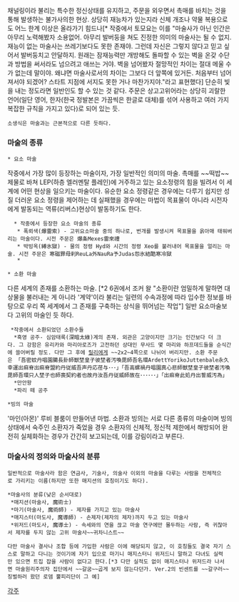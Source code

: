  
채널링이라 불리는 특수한 정신상태를 유지하고, 주문을 외우면서 촉매를 바치는 것을 통해 발생하는 불가사의한 현상. 상당히 재능차가 있는지라 신체 개조나 약물 복용으로도 어느 한계 이상은 올라가기 힘드나[* 작중에서 토모요는 이를 "마술사가 아닌 인간은 아무리 노력해봤자 소용없어. 아무리 발버둥을 쳐도 진정한 의미의 마술사는 될 수 없지. 재능이 없는 마술사는 쓰레기보다도 못한 존재야. 그런데 자신은 그렇지 않다고 믿고 싶어서 발버둥치고 안달하지. 원래는 잠재능력만 개방해도 돌파할 수 있는 벽을 온갖 수단과 방법을 써서라도 넘으려고 애쓰는 거야. 벽을 넘어봤자 절망적인 차이는 절대 메울 수가 없는데 말이야. 왜냐면 마술사로서의 차이는 그보다 더 앞쪽에 있거든. 처음부터 넘어져서야 되겠어? 스타트 지점에 서지도 못한 거나 마찬가지야."라고 표현했다] 단순히 빛을 내는 정도라면 일반인도 할 수 있는 것 같다. 주문은 상고고위어라는 상당히 괴랄한 언어(일단 영어, 한자(한국 정발본은 가끔씩은 한글로 대체)를 섞어 사용하고 여러 가지 복잡한 규칙을 가지고 있다)로 되어 있는 듯.
 소생식은 마술과는 근본적으로 다른 듯하다.

=== 마술의 종류 ===
 * 요소 마술
작중에서 가장 많이 등장하는 마술이자, 가장 일반적인 의미의 마술. 촉매를 ~~떡밥~~제물로 바쳐 LEP(하층 엘러멘탈 플레인)에 거주하고 있는 요소정령의 힘을 빌려서 이 세계에 어떤 현상을 일으키는 마술이다. 유순한 요소 정령같은 경우에는 다루기 쉽지만 성질 더러운 요소 정령을 제어하는 데 실패했을 경우에는 마법이 목표물이 아니라 시전자에게 발동되는 역류(리버스)현상이 발동하기도 한다.
   * 작중에서 등장한 요소 마술의 종류
    * 폭뢰색(爆雷索) - 고위요소마술 중의 하나로, 번개를 발생시켜 목표물을 옭아매 태워버리는 마술이다. 시전 주문은 爆条Mexes雷來禮
    * 박빙옥(縛氷獄) - 물의 정령 Hyd와 시간의 정령 Xeo를 불러내어 목표물을 얼리는 마술. 시전 주문은 寒磁罪母刹ReuLa外NauRa予Judas怨氷結酷寒冷獄
    * 

 * 소환 마술
다른 세계의 존재를 소환하는 마술. [*2 6권에서 조커 왈 "소환이란 엄밀하게 말하면 대상물을 불러내는 게 아니라 '계약'이라 불리는 일련의 수속과정에 따라 입수한 정보를 바탕으로 우리 쪽 세계에서 그 존재를 구축하는 상식을 뛰어넘는 작업"] 일반 요소마술보다 고위의 마술인 듯 하다.
  *작중에서 소환되었던 소환수들
   *흑영 공주- 심암태록(深暗太綠)계의 존재. 외관은 고양이지만 크기는 인간보다 더 크다. 그 강함은 유리카와 마리아로즈가 고전하던 상대인 무사드 몇 마리와 하프데드들을 순식간에 쓸어버릴 정도. 다만 그 후에 [[릴리]]에게 ~~2x2~4쪽으로 나뉘어 버리지만. 소환 주문은 「吾密蚊丹唱園臈長卦師獣埜皇子彼埜者汚喚毘師吾名環ArdettYorikoJuttenbale永久幸運出痲脊出痲脊盟約丹従威吾声丹応荏与･･･」「吾高螺禍丹唱園真心悲師獣埜皇子彼埜者汚喚毘師吾環只人埜子也師喪契約者也故丹汝吾丹従威師故在･･････」「出痲脊此処丹出誓威汚為」
   *만안왕
   *파리 떼 공주

 *빙의 마술
'마인(아몬)' 루비 블룸이 만들어낸 마법. 소환과 빙의는 서로 다른 종류의 마술이며 빙의 상태에서 숙주인 소환자가 죽었을 경우 소환자의 신체적, 정신적 제한에서 해방되어 완전히 실체화하는 경우가 간간히 보고되는데, 이를 강림이라고 부른다.

=== 마술사의 정의와 마술사의 분류 ===
 일반적으로 마술사라 함은 연금사, 기술사, 의술사 이외의 마술을 다루는 사람을 전체적으로 가리키는 이름(하지만 또한 매지션의 호칭이기도 하다).

 *마술사의 분류(낮은 순서대로)
  *매지션(마술사, 魔術士)
  *마기(마술사, 魔術師) - 제자를 가지고 있는 마술사
  *매지스터(마도사, 魔導師) - 손제자(제자의 제자)까지 두고 있는 마술사
  *위저드(마도사, 魔導士) - 속세와의 연을 끊고 마술 연구에만 몰두하는 사람, 즉 귀찮아서 제자를 두지 않는 고위 마술사~~귀차니스트~~

 다만 마술사 결사나 조합 등에 가입한 사람은 이에 해당되지 않고, 이 호칭들도 결국 자기 스스로 말하고 다니는 것이기에 자기 입으로 마기니 매지스터니 위저드니 말하고 다녀도 실력만 있으면 트집 잡을 사람이 없다고 한다.[*3 다만 실적도 없이 매지스터나 위저드라 나서면 마술원리주의자 집단에서 ~~갈굼~~곱게 보지 않는다던가. Ver.2의 빈센트를 ~~갈구러~~징벌하러 왔던 로뎀 뿔피리단이 그 예]


[[각주]]
